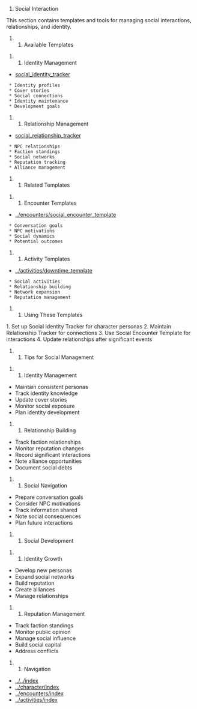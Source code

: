 # Social Interaction

This section contains templates and tools for managing social interactions, relationships, and identity.

## Available Templates

### Identity Management
* [[Social Identity Tracker|social_identity_tracker]]
  * Identity profiles
  * Cover stories
  * Social connections
  * Identity maintenance
  * Development goals

### Relationship Management
* [[Social Relationship Tracker|social_relationship_tracker]]
  * NPC relationships
  * Faction standings
  * Social networks
  * Reputation tracking
  * Alliance management

## Related Templates

### Encounter Templates
* [[Social Encounter Template|../encounters/social_encounter_template]]
  * Conversation goals
  * NPC motivations
  * Social dynamics
  * Potential outcomes

### Activity Templates
* [[Downtime Template|../activities/downtime_template]]
  * Social activities
  * Relationship building
  * Network expansion
  * Reputation management

## Using These Templates

1. Set up Social Identity Tracker for character personas
2. Maintain Relationship Tracker for connections
3. Use Social Encounter Template for interactions
4. Update relationships after significant events

## Tips for Social Management

### Identity Management
* Maintain consistent personas
* Track identity knowledge
* Update cover stories
* Monitor social exposure
* Plan identity development

### Relationship Building
* Track faction relationships
* Monitor reputation changes
* Record significant interactions
* Note alliance opportunities
* Document social debts

### Social Navigation
* Prepare conversation goals
* Consider NPC motivations
* Track information shared
* Note social consequences
* Plan future interactions

## Social Development

### Identity Growth
* Develop new personas
* Expand social networks
* Build reputation
* Create alliances
* Manage relationships

### Reputation Management
* Track faction standings
* Monitor public opinion
* Manage social influence
* Build social capital
* Address conflicts

## Navigation
* [[Back to Main Index|../../index]]
* [[Character Management|../character/index]]
* [[Encounter Management|../encounters/index]]
* [[Activity Management|../activities/index]] 
